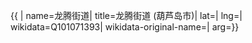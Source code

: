 {{ {{{1|PRC admin/showdata}}}|
name=龙腾街道|
title=龙腾街道 (葫芦岛市)|
lat=|
lng=|
wikidata=Q101071393|
wikidata-original-name=|
arg={{{arg|}}}}}